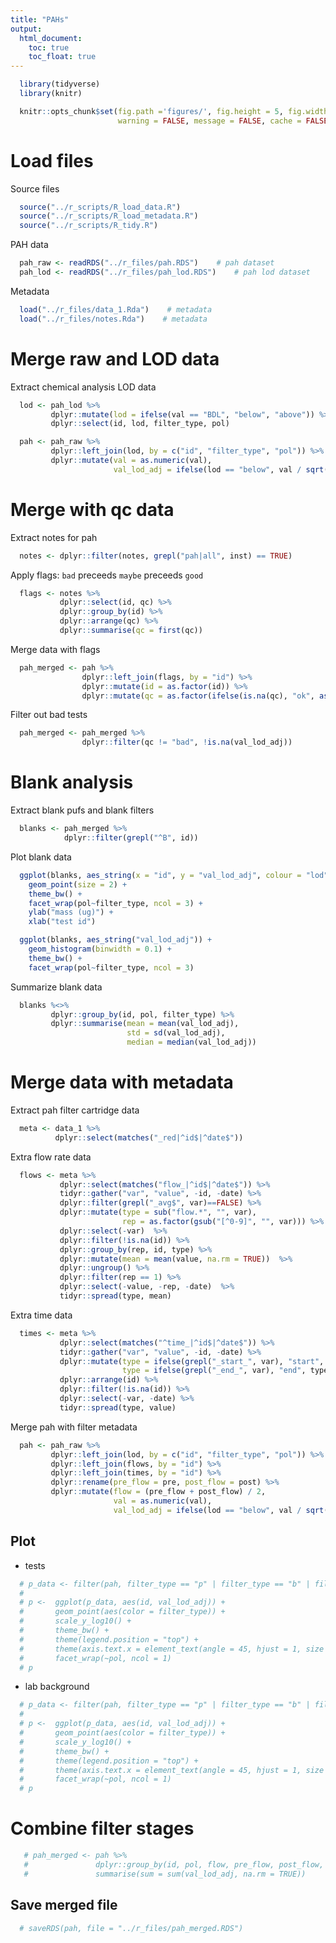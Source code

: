```yaml
---
title: "PAHs"
output:
  html_document:
    toc: true
    toc_float: true
---
```


```r
  library(tidyverse)
  library(knitr)
```

```r
  knitr::opts_chunk$set(fig.path ='figures/', fig.height = 5, fig.width = 13,
                        warning = FALSE, message = FALSE, cache = FALSE)
```

# Load files

Source files

```r
  source("../r_scripts/R_load_data.R")
  source("../r_scripts/R_load_metadata.R")
  source("../r_scripts/R_tidy.R")
```

PAH data

```r
  pah_raw <- readRDS("../r_files/pah.RDS")    # pah dataset
  pah_lod <- readRDS("../r_files/pah_lod.RDS")    # pah lod dataset
```

Metadata

```r
  load("../r_files/data_1.Rda")    # metadata
  load("../r_files/notes.Rda")    # metadata
```

# Merge raw and LOD data

Extract chemical analysis LOD data

```r
  lod <- pah_lod %>%
         dplyr::mutate(lod = ifelse(val == "BDL", "below", "above")) %>%
         dplyr::select(id, lod, filter_type, pol)
```

```r
  pah <- pah_raw %>% 
         dplyr::left_join(lod, by = c("id", "filter_type", "pol")) %>%
         dplyr::mutate(val = as.numeric(val),
                       val_lod_adj = ifelse(lod == "below", val / sqrt(2), val))
```

# Merge with qc data

Extract notes for pah

```r
  notes <- dplyr::filter(notes, grepl("pah|all", inst) == TRUE)
```

Apply flags: `bad` preceeds `maybe` preceeds `good`

```r
  flags <- notes %>%
           dplyr::select(id, qc) %>%
           dplyr::group_by(id) %>%
           dplyr::arrange(qc) %>%
           dplyr::summarise(qc = first(qc))
```

Merge data with flags

```r
  pah_merged <- pah %>%
                dplyr::left_join(flags, by = "id") %>%
                dplyr::mutate(id = as.factor(id)) %>%
                dplyr::mutate(qc = as.factor(ifelse(is.na(qc), "ok", as.character(qc))))
```

Filter out bad tests

```r
  pah_merged <- pah_merged %>% 
                dplyr::filter(qc != "bad", !is.na(val_lod_adj))
```

# Blank analysis 

Extract blank pufs and blank filters

```r
  blanks <- pah_merged %>%
            dplyr::filter(grepl("^B", id))
```

Plot blank data

```r
  ggplot(blanks, aes_string(x = "id", y = "val_lod_adj", colour = "lod")) +
    geom_point(size = 2) +
    theme_bw() +
    facet_wrap(pol~filter_type, ncol = 3) +
    ylab("mass (ug)") +
    xlab("test id")
```

```r
  ggplot(blanks, aes_string("val_lod_adj")) +
    geom_histogram(binwidth = 0.1) +
    theme_bw() +
    facet_wrap(pol~filter_type, ncol = 3)
```

Summarize blank data

```r
  blanks %<>%
         dplyr::group_by(id, pol, filter_type) %>%
         dplyr::summarise(mean = mean(val_lod_adj),
                          std = sd(val_lod_adj),
                          median = median(val_lod_adj))
```

# Merge data with metadata

Extract pah filter cartridge data

```r
  meta <- data_1 %>%
          dplyr::select(matches("_red|^id$|^date$"))
```

Extra flow rate data

```r
  flows <- meta %>%
           dplyr::select(matches("flow_|^id$|^date$")) %>%
           tidyr::gather("var", "value", -id, -date) %>%
           dplyr::filter(grepl("_avg$", var)==FALSE) %>%
           dplyr::mutate(type = sub("flow.*", "", var),
                         rep = as.factor(gsub("[^0-9]", "", var))) %>%
           dplyr::select(-var)  %>%
           dplyr::filter(!is.na(id)) %>%
           dplyr::group_by(rep, id, type) %>%
           dplyr::mutate(mean = mean(value, na.rm = TRUE))  %>%
           dplyr::ungroup() %>%
           dplyr::filter(rep == 1) %>%
           dplyr::select(-value, -rep, -date)  %>%
           tidyr::spread(type, mean)
```

Extra time data

```r
  times <- meta %>% 
           dplyr::select(matches("^time_|^id$|^date$")) %>%
           tidyr::gather("var", "value", -id, -date) %>%
           dplyr::mutate(type = ifelse(grepl("_start_", var), "start", "NA"),
                         type = ifelse(grepl("_end_", var), "end", type)) %>%
           dplyr::arrange(id) %>%
           dplyr::filter(!is.na(id)) %>%  
           dplyr::select(-var, -date) %>%  
           tidyr::spread(type, value)
```

Merge pah with filter metadata

```r
  pah <- pah_raw %>% 
         dplyr::left_join(lod, by = c("id", "filter_type", "pol")) %>%
         dplyr::left_join(flows, by = "id") %>%
         dplyr::left_join(times, by = "id") %>%  
         dplyr::rename(pre_flow = pre, post_flow = post) %>%
         dplyr::mutate(flow = (pre_flow + post_flow) / 2,
                       val = as.numeric(val),
                       val_lod_adj = ifelse(lod == "below", val / sqrt(2), val))
```

## Plot

* tests

```r
  # p_data <- filter(pah, filter_type == "p" | filter_type == "b" | filter_type == "f", grepl("^[0-9]", pah$id))
  # 
  # p <-  ggplot(p_data, aes(id, val_lod_adj)) +
  #       geom_point(aes(color = filter_type)) +
  #       scale_y_log10() +
  #       theme_bw() +
  #       theme(legend.position = "top") +
  #       theme(axis.text.x = element_text(angle = 45, hjust = 1, size = 7)) +
  #       facet_wrap(~pol, ncol = 1)
  # p
```

* lab background

```r
  # p_data <- filter(pah, filter_type == "p" | filter_type == "b" | filter_type == "f", grepl("^G", pah$id))
  # 
  # p <-  ggplot(p_data, aes(id, val_lod_adj)) +
  #       geom_point(aes(color = filter_type)) +
  #       scale_y_log10() +
  #       theme_bw() +
  #       theme(legend.position = "top") +
  #       theme(axis.text.x = element_text(angle = 45, hjust = 1, size = 7)) +
  #       facet_wrap(~pol, ncol = 1)
  # p
```
 
# Combine filter stages

```r
   # pah_merged <- pah %>%
   #               dplyr::group_by(id, pol, flow, pre_flow, post_flow, start, end) %>%
   #               summarise(sum = sum(val_lod_adj, na.rm = TRUE))
```

## Save merged file

```r
  # saveRDS(pah, file = "../r_files/pah_merged.RDS")
```
